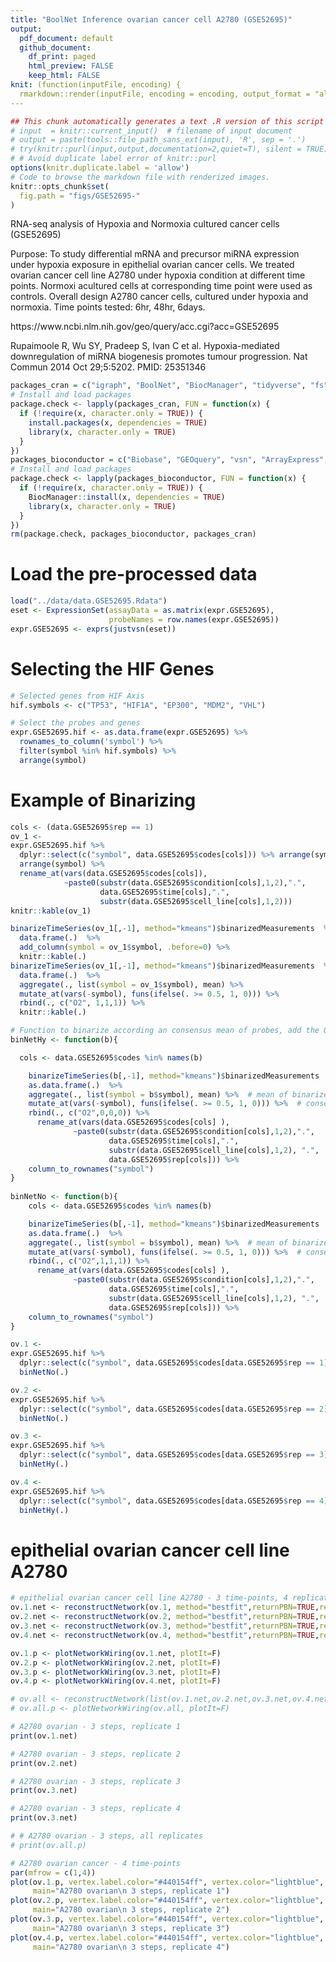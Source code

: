 ```yaml
---
title: "BoolNet Inference ovarian cancer cell A2780 (GSE52695)"
output:
  pdf_document: default
  github_document: 
    df_print: paged
    html_preview: FALSE
    keep_html: FALSE
knit: (function(inputFile, encoding) {
  rmarkdown::render(inputFile, encoding = encoding, output_format = "all") })    
---
```


```r
## This chunk automatically generates a text .R version of this script when running within knitr.
# input  = knitr::current_input()  # filename of input document
# output = paste(tools::file_path_sans_ext(input), 'R', sep = '.')
# try(knitr::purl(input,output,documentation=2,quiet=T), silent = TRUE)
# # Avoid duplicate label error of knitr::purl
options(knitr.duplicate.label = 'allow')
# Code to browse the markdown file with renderized images.
knitr::opts_chunk$set(
  fig.path = "figs/GSE52695-"
)
```

RNA-seq analysis of Hypoxia and Normoxia cultured cancer cells (GSE52695)

Purpose: To study differential mRNA and precursor miRNA expression under hypoxia exposure in epithelial ovarian cancer cells. We treated ovarian cancer cell line A2780 under hypoxia condition at different time points. Normoxi acultured cells at corresponding time point were used as controls. Overall design 	A2780 cancer cells, cultured under hypoxia and normoxia. Time points tested: 6hr, 48hr, 6days.

https://www.ncbi.nlm.nih.gov/geo/query/acc.cgi?acc=GSE52695

Rupaimoole R, Wu SY, Pradeep S, Ivan C et al. Hypoxia-mediated downregulation of miRNA biogenesis promotes tumour progression. Nat Commun 2014 Oct 29;5:5202. PMID: 25351346

```r
packages_cran = c("igraph", "BoolNet", "BiocManager", "tidyverse", "fs", "effectsize")
# Install and load packages
package.check <- lapply(packages_cran, FUN = function(x) {
  if (!require(x, character.only = TRUE)) {
    install.packages(x, dependencies = TRUE)
    library(x, character.only = TRUE)
  }
})
packages_bioconductor = c("Biobase", "GEOquery", "vsn", "ArrayExpress", "illuminaHumanv3.db")
# Install and load packages
package.check <- lapply(packages_bioconductor, FUN = function(x) {
  if (!require(x, character.only = TRUE)) {
    BiocManager::install(x, dependencies = TRUE)
    library(x, character.only = TRUE)
  }
})
rm(package.check, packages_bioconductor, packages_cran)
```


<!-- ```{r} -->
<!-- download_dir <- fs::path(".data_tmp") -->
<!-- if (!dir_exists(download_dir)) { dir_create(download_dir) } -->

<!-- if (!dir_exists(".data_tmp/GSE52695_series_matrix.txt.gz")) { -->
<!--   GSE52695 <-getGEO("GSE52695", destdir = download_dir, GSEMatrix = T) -->
<!--   } else{ -->
<!--   GSE52695 <-getGEO(filename=".data_tmp/GSE52695_series_matrix.txt.gz") -->
<!--   } -->
<!-- GSE52695_supp <- getGEOSuppFiles("GSE52695", baseDir = download_dir) -->

<!-- expr.GSE52695 <- read.table(rownames(GSE52695_supp)[2], header = T, row.names = "ID") -->
<!-- prob.GSE52695 <- unique(rownames(expr.GSE52695)) -->

<!-- data.GSE52695 <- pData(GSE52695[[1]]) -->

<!-- data.GSE52695 <- data.GSE52695[data.GSE52695$description.1 %in% "RNA",] -->

<!-- expr.GSE52695 <- expr.GSE52695 %>% -->
<!--   rename_at(vars(data.GSE52695$description), ~data.GSE52695$geo_accession) -->

<!-- data.GSE52695 <- data.frame( -->
<!--                   codes = as.character(data.GSE52695$geo_accession), -->
<!--                   cell_line ="ovarian A2780", -->
<!--                   time = data.GSE52695$`time:ch1`, -->
<!--                   condition = data.GSE52695$`stress:ch1`) -->

<!-- data.GSE52695$rep <- rep(1:4, n= length(data.GSE52695$codes)) -->

<!-- data.GSE52695 <- data.GSE52695 %>% -->
<!--   mutate(time = recode(time, "6hr" = "6h", -->
<!--                              "48hr" = "2d", -->
<!--                              "6days" = "6d")) %>% -->
<!--   mutate(condition = recode(condition, "control" = "no", -->
<!--                              "Hypoxia" = "hy")) -->

<!-- rm(download_dir, GSE52695, GSE52695_supp, prob.GSE52695) -->

<!-- save.image("../data/data.GSE52695.Rdata") -->
<!-- ``` -->

# Load the pre-processed data

```r
load("../data/data.GSE52695.Rdata")
eset <- ExpressionSet(assayData = as.matrix(expr.GSE52695), 
                      probeNames = row.names(expr.GSE52695))
expr.GSE52695 <- exprs(justvsn(eset))
```

# Selecting the HIF Genes 
    
```r
# Selected genes from HIF Axis
hif.symbols <- c("TP53", "HIF1A", "EP300", "MDM2", "VHL")

# Select the probes and genes
expr.GSE52695.hif <- as.data.frame(expr.GSE52695) %>% 
  rownames_to_column('symbol') %>% 
  filter(symbol %in% hif.symbols) %>% 
  arrange(symbol)
```

# Example of Binarizing

```r
cols <- (data.GSE52695$rep == 1)
ov_1 <- 
expr.GSE52695.hif %>% 
  dplyr::select(c("symbol", data.GSE52695$codes[cols])) %>% arrange(symbol) %>% 
  arrange(symbol) %>% 
  rename_at(vars(data.GSE52695$codes[cols]),
            ~paste0(substr(data.GSE52695$condition[cols],1,2),".",
                    data.GSE52695$time[cols],".",
                    substr(data.GSE52695$cell_line[cols],1,2)))
knitr::kable(ov_1)

binarizeTimeSeries(ov_1[,-1], method="kmeans")$binarizedMeasurements  %>% 
  data.frame(.)  %>% 
  add_column(symbol = ov_1$symbol, .before=0) %>% 
  knitr::kable(.)
binarizeTimeSeries(ov_1[,-1], method="kmeans")$binarizedMeasurements  %>% 
  data.frame(.)  %>% 
  aggregate(., list(symbol = ov_1$symbol), mean) %>% 
  mutate_at(vars(-symbol), funs(ifelse(. >= 0.5, 1, 0))) %>% 
  rbind(., c("O2", 1,1,1)) %>% 
  knitr::kable(.)
```

```r
# Function to binarize according an consensus mean of probes, add the O2 state and rename columns 
binNetHy <- function(b){

  cols <- data.GSE52695$codes %in% names(b)

    binarizeTimeSeries(b[,-1], method="kmeans")$binarizedMeasurements  %>% 
    as.data.frame(.)  %>% 
    aggregate(., list(symbol = b$symbol), mean) %>%  # mean of binarized probes
    mutate_at(vars(-symbol), funs(ifelse(. >= 0.5, 1, 0))) %>%  # consensus with a bies to 1 (>= 0.5)
    rbind(., c("O2",0,0,0)) %>% 
      rename_at(vars(data.GSE52695$codes[cols] ),
              ~paste0(substr(data.GSE52695$condition[cols],1,2),".",
                      data.GSE52695$time[cols],".",
                      substr(data.GSE52695$cell_line[cols],1,2), ".",
                      data.GSE52695$rep[cols])) %>% 
    column_to_rownames("symbol")
}    
    
binNetNo <- function(b){    
    cols <- data.GSE52695$codes %in% names(b)

    binarizeTimeSeries(b[,-1], method="kmeans")$binarizedMeasurements  %>% 
    as.data.frame(.)  %>% 
    aggregate(., list(symbol = b$symbol), mean) %>%  # mean of binarized probes
    mutate_at(vars(-symbol), funs(ifelse(. >= 0.5, 1, 0))) %>%  # consensus with a bies to 1 (>= 0.5)
    rbind(., c("O2",1,1,1)) %>% 
      rename_at(vars(data.GSE52695$codes[cols] ),
              ~paste0(substr(data.GSE52695$condition[cols],1,2),".",
                      data.GSE52695$time[cols],".",
                      substr(data.GSE52695$cell_line[cols],1,2), ".",
                      data.GSE52695$rep[cols])) %>% 
    column_to_rownames("symbol")    
}

ov.1 <- 
expr.GSE52695.hif %>% 
  dplyr::select(c("symbol", data.GSE52695$codes[data.GSE52695$rep == 1]))  %>% 
  binNetNo(.) 

ov.2 <- 
expr.GSE52695.hif %>% 
  dplyr::select(c("symbol", data.GSE52695$codes[data.GSE52695$rep == 2]))  %>% 
  binNetNo(.) 

ov.3 <- 
expr.GSE52695.hif %>% 
  dplyr::select(c("symbol", data.GSE52695$codes[data.GSE52695$rep == 3]))  %>% 
  binNetHy(.) 

ov.4 <- 
expr.GSE52695.hif %>% 
  dplyr::select(c("symbol", data.GSE52695$codes[data.GSE52695$rep == 4]))  %>% 
  binNetHy(.) 

```

#  epithelial ovarian cancer cell line A2780

```r
# epithelial ovarian cancer cell line A2780 - 3 time-points, 4 replicates
ov.1.net <- reconstructNetwork(ov.1, method="bestfit",returnPBN=TRUE,readableFunctions=TRUE)
ov.2.net <- reconstructNetwork(ov.2, method="bestfit",returnPBN=TRUE,readableFunctions=TRUE)
ov.3.net <- reconstructNetwork(ov.3, method="bestfit",returnPBN=TRUE,readableFunctions=TRUE)
ov.4.net <- reconstructNetwork(ov.4, method="bestfit",returnPBN=TRUE,readableFunctions=TRUE)

ov.1.p <- plotNetworkWiring(ov.1.net, plotIt=F)
ov.2.p <- plotNetworkWiring(ov.2.net, plotIt=F)
ov.3.p <- plotNetworkWiring(ov.3.net, plotIt=F)
ov.4.p <- plotNetworkWiring(ov.4.net, plotIt=F)

# ov.all <- reconstructNetwork(list(ov.1.net,ov.2.net,ov.3.net,ov.4.net),method="bestfit",returnPBN=TRUE,readableFunctions=TRUE)
# ov.all.p <- plotNetworkWiring(ov.all, plotIt=F)
```

```r
# A2780 ovarian - 3 steps, replicate 1
print(ov.1.net)

# A2780 ovarian - 3 steps, replicate 2
print(ov.2.net)

# A2780 ovarian - 3 steps, replicate 3
print(ov.3.net)

# A2780 ovarian - 3 steps, replicate 4
print(ov.3.net)

# # A2780 ovarian - 3 steps, all replicates
# print(ov.all.p)
```


```r
# A2780 ovarian cancer - 4 time-points 
par(mfrow = c(1,4))
plot(ov.1.p, vertex.label.color="#440154ff", vertex.color="lightblue", vertex.frame.color="white", layout=layout_in_circle, edge.curved=.3,
     main="A2780 ovarian\n 3 steps, replicate 1")
plot(ov.2.p, vertex.label.color="#440154ff", vertex.color="lightblue", vertex.frame.color="white", layout=layout_in_circle, edge.curved=.3,
     main="A2780 ovarian\n 3 steps, replicate 2")
plot(ov.3.p, vertex.label.color="#440154ff", vertex.color="lightblue", vertex.frame.color="white", layout=layout_in_circle, edge.curved=.3,
     main="A2780 ovarian\n 3 steps, replicate 3")
plot(ov.4.p, vertex.label.color="#440154ff", vertex.color="lightblue", vertex.frame.color="white", layout=layout_in_circle, edge.curved=.3,
     main="A2780 ovarian\n 3 steps, replicate 4")

```

<!-- ```{r} -->
<!-- par(mfrow = c(1,1)) -->
<!-- plot(ov.all.p, vertex.label.color="#440154ff", vertex.color="lightblue", vertex.frame.color="white", layout=layout_in_circle, edge.curved=.3, -->
<!--      main="A2780 ovarian\n 3 steps, all replicates") -->
<!-- ``` -->

